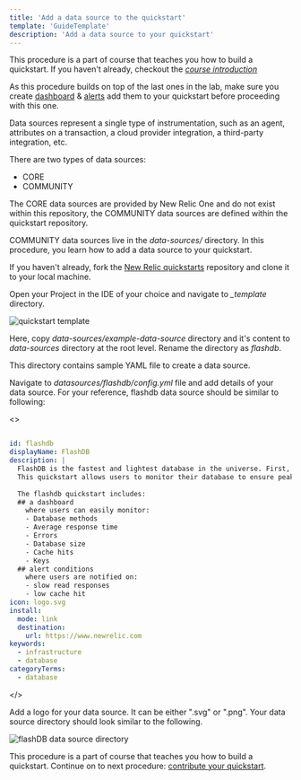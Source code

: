 ```yaml
---
title: 'Add a data source to the quickstart'
template: 'GuideTemplate'
description: 'Add a data source to your quickstart'
---
```


<Callout variant="course">

This procedure is a part of course that teaches you how to build a quickstart. If you haven't already, checkout the [_course introduction_](/contribute-to-quickstarts)

As this procedure builds on top of the last ones in the lab, make sure you create [dashboard](/contribute-to-quickstarts/create-dashboard) & [alerts](/contribute-to-quickstarts/create-alerts) add them to your quickstart before proceeding with this one.

</Callout>

Data sources represent a single type of instrumentation, such as an agent, attributes on a transaction, a cloud provider integration, a third-party integration, etc. 

There are two types of data sources:

- CORE
- COMMUNITY

The CORE data sources are provided by New Relic One and do not exist within this repository, the COMMUNITY data sources are defined within the quickstart repository.

COMMUNITY data sources live in the _data-sources/_ directory. In this procedure, you learn how to add a data source to your quickstart.

<Steps>

<Step>

If you haven't already, fork the [New Relic quickstarts](https://github.com/newrelic/newrelic-quickstarts) repository and clone it to your local machine.

</Step>

<Step>

Open your Project in the IDE of your choice and navigate to _\_template_ directory. 

![quickstart template](../../../images/contribute-to-quickstarts/quickstart-template-directory.png)

</Step>

<Step>

Here, copy _data-sources/example-data-source_ directory and it's content to _data-sources_ directory at the root level. Rename the directory as _flashdb_.

This directory contains sample YAML file to create a data source. 

</Step>

<Step>

Navigate to _datasources/flashdb/config.yml_ file and add details of your data source. For your reference, flashdb data source should be similar to following:

<>

```yml

id: flashdb
displayName: FlashDB
description: |
  FlashDB is the fastest and lightest database in the universe. First, it can handle a large number of concurrent users without slowing down. Second, it has a very low latency, so queries are processed quickly. And finally, it scales easily as your data grows.
  This quickstart allows users to monitor their database to ensure peak performance. It also notifies you if there's any problem the database. 
  
  The flashdb quickstart includes: 
  ## a dashboard 
    where users can easily monitor:
    - Database methods
    - Average response time
    - Errors
    - Database size
    - Cache hits
    - Keys
  ## alert conditions
    where users are notified on:
    - slow read responses
    - low cache hit 
icon: logo.svg
install:
  mode: link
  destination: 
    url: https://www.newrelic.com      
keywords:
  - infrastructure
  - database
categoryTerms:
  - database

```

</>

</Step>

<Step>

Add a logo for your data source. It can be either ".svg" or ".png". Your data source directory should look similar to the following.

![flashDB data source directory](../../../images/contribute-to-quickstarts/flashdb-datasource-directory.png)

</Step>

</Steps>

<Callout variant="course" title="Lab">

This procedure is a part of course that teaches you how to build a quickstart. Continue on to next procedure: [contribute your quickstart](/contribute-to-quickstarts/build-a-quickstart/contribute-quickstart).

</Callout>